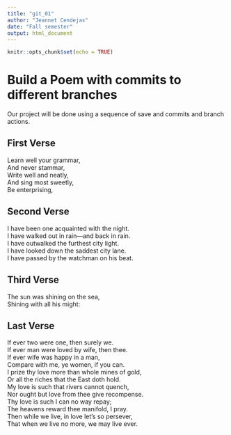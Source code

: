 ```yaml
---
title: "git_01"
author: "Jeannet Cendejas"
date: "Fall semester"
output: html_document
---
```


```r
knitr::opts_chunk$set(echo = TRUE)
```
# Build a Poem with commits to different branches
Our project will be done using a sequence of save and commits and branch actions.
<!-- Do not modify or change any text in "!--" bracketed areas such as this --- these are instructions to
you, if you change any of this the git program will notice it and compromise your git merging strategy !-->

## First Verse 
<!--Put the first five lines of a poem by Lewis Carrol in this section!-->
Learn well your grammar,  
And never stammar,  
Write well and neatly,  
And sing most sweetly,  
Be enterprising,  
  
## Second Verse
<!--Put the first five lines of a poem by Robert Frost here!-->
I have been one acquainted with the night.  
I have walked out in rain—and back in rain.  
I have outwalked the furthest city light.  
I have looked down the saddest city lane.  
I have passed by the watchman on his beat.  
  
## Third Verse
<!--Put the first two verses of The Walrus and the Carpenter here!-->
The sun was shining on the sea,  
Shining with all his might:  
  
## Last Verse
<!--Put a short poem of your choice 8-20 lines,here!-->
If ever two were one, then surely we.  
If ever man were loved by wife, then thee.  
If ever wife was happy in a man,  
Compare with me, ye women, if you can.  
I prize thy love more than whole mines of gold,  
Or all the riches that the East doth hold.  
My love is such that rivers cannot quench,  
Nor ought but love from thee give recompense.  
Thy love is such I can no way repay;  
The heavens reward thee manifold, I pray.  
Then while we live, in love let’s so persever,  
That when we live no more, we may live ever.  
  
